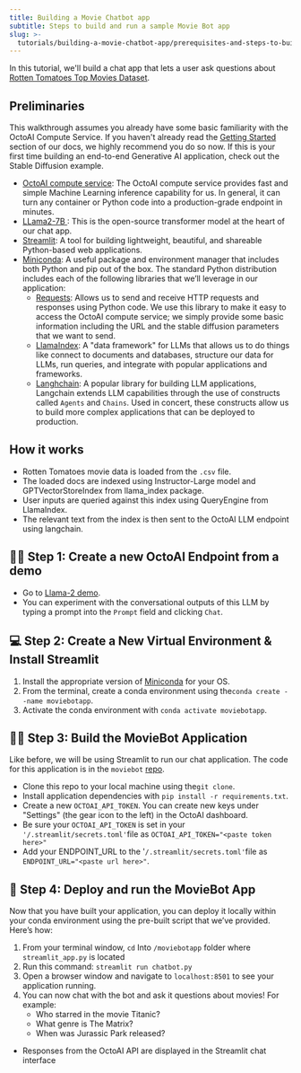 ```yaml
---
title: Building a Movie Chatbot app
subtitle: Steps to build and run a sample Movie Bot app
slug: >-
  tutorials/building-a-movie-chatbot-app/prerequisites-and-steps-to-build-movie-chatbot-app
---
```


In this tutorial, we'll build a chat app that lets a user ask questions about [Rotten Tomatoes Top Movies Dataset](https://www.kaggle.com/datasets/thedevastator/rotten-tomatoes-top-movies-ratings-and-technical).

## Preliminaries

This walkthrough assumes you already have some basic familiarity with the OctoAI Compute Service. If you haven't already read the [Getting Started](/docs/getting-started) section of our docs, we highly recommend you do so now. If this is your first time building an end-to-end Generative AI application, check out the Stable Diffusion example.

- [OctoAI compute service](https://octoai.cloud/): The OctoAI compute service provides fast and simple Machine Learning inference capability for us. In general, it can turn any container or Python code into a production-grade endpoint in minutes.
- [LLama2-7B ](https://huggingface.co/meta-llama/Llama-2-7b): This is the open-source transformer model at the heart of our chat app.
- [Streamlit](https://github.com/streamlit): A tool for building lightweight, beautiful, and shareable Python-based web applications.
- [Miniconda](https://docs.conda.io/en/latest/miniconda.html): A useful package and environment manager that includes both Python and pip out of the box. The standard Python distribution includes each of the following libraries that we’ll leverage in our application:
  - [Requests](https://requests.readthedocs.io/en/latest/): Allows us to send and receive HTTP requests and responses using Python code. We use this library to make it easy to access the OctoAI compute service; we simply provide some basic information including the URL and the stable diffusion parameters that we want to send.
  - [LlamaIndex](https://gpt-index.readthedocs.io/en/latest/): A "data framework" for LLMs that allows us to do things like connect to documents and databases, structure our data for LLMs, run queries, and integrate with popular applications and frameworks.
  - [Langhchain](https://python.langchain.com/en/latest/index.html): A popular library for building LLM applications, Langchain extends LLM capabilities through the use of constructs called `Agents` and `Chains`. Used in concert, these constructs allow us to build more complex applications that can be deployed to production.

## How it works

- Rotten Tomatoes movie data is loaded from the `.csv` file.
- The loaded docs are indexed using Instructor-Large model and GPTVectorStoreIndex from llama_index package.
- User inputs are queried against this index using QueryEngine from LlamaIndex.
- The relevant text from the index is then sent to the OctoAI LLM endpoint using langchain.

## 🧑‍💻 Step 1: Create a new OctoAI Endpoint from a demo

- Go to [Llama-2 demo](https://octoai.cloud/tools/text/chat?model=llama-2-13b-chat-fp16&mode=demo).
- You can experiment with the conversational outputs of this LLM by typing a prompt into the `Prompt` field and clicking `Chat`.

## 💻 Step 2: Create a New Virtual Environment & Install Streamlit

1. Install the appropriate version of [Miniconda](https://docs.conda.io/en/latest/miniconda.html) for your OS.
2. From the terminal, create a conda environment using the`conda create --name moviebotapp`.
3. Activate the conda environment with `conda activate moviebotapp`.

## 🧑‍💻 Step 3: Build the MovieBot Application

Like before, we will be using Streamlit to run our chat application. The code for this application is in the `moviebot` [repo](https://github.com/AI-Bassem/moviebot).

- Clone this repo to your local machine using the`git clone`.
- Install application dependencies with `pip install -r requirements.txt`.
- Create a new `OCTOAI_API_TOKEN`. You can create new keys under "Settings" (the gear icon to the left) in the OctoAI dashboard.
- Be sure your `OCTOAI_API_TOKEN` is set in your `'/.streamlit/secrets.toml'`file as `OCTOAI_API_TOKEN="<paste token here>"`
- Add your ENDPOINT_URL to the '`/.streamlit/secrets.toml'`file as `ENDPOINT_URL="<paste url here>"`.

## 🚢 Step 4: Deploy and run the MovieBot App

Now that you have built your application, you can deploy it locally within your conda environment using the pre-built script that we’ve provided. Here’s how:

1. From your terminal window, `cd` Into `/moviebotapp` folder where `streamlit_app.py` is located
2. Run this command: `streamlit run chatbot.py`
3. Open a browser window and navigate to `localhost:8501` to see your application running.
4. You can now chat with the bot and ask it questions about movies! For example:
   - Who starred in the movie Titanic?
   - What genre is The Matrix?
   - When was Jurassic Park released?

- Responses from the OctoAI API are displayed in the Streamlit chat interface
